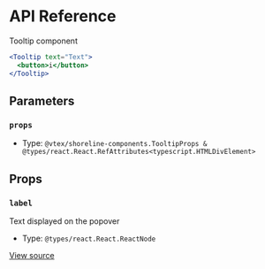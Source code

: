 # API Reference

Tooltip component

```jsx
<Tooltip text="Text">
  <button>i</button>
</Tooltip>
```

## Parameters

### `props`

- Type: `@vtex/shoreline-components.TooltipProps & @types/react.React.RefAttributes<typescript.HTMLDivElement>`

## Props

### `label`

Text displayed on the popover

- Type: `@types/react.React.ReactNode`

[View source](https://github.com/vtex/shoreline/blob/f8cacaf22/packages/components/src/tooltip/tooltip.tsx#L17)
